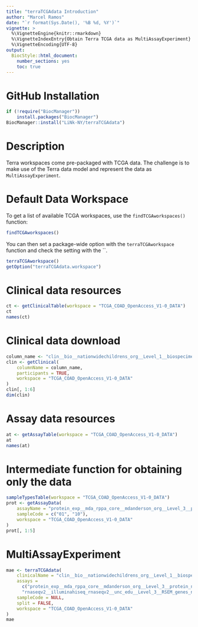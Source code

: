 ```yaml
---
title: "terraTCGAdata Introduction"
author: "Marcel Ramos"
date: "`r format(Sys.Date(), '%B %d, %Y')`"
vignette: >
  %\VignetteEngine{knitr::rmarkdown}
  %\VignetteIndexEntry{Obtain Terra TCGA data as MultiAssayExperiment}
  %\VignetteEncoding{UTF-8}
output:
  BiocStyle::html_document:
    number_sections: yes
    toc: true
---
```


# GitHub Installation

```r
if (!require("BiocManager"))
    install.packages("BiocManager")
BiocManager::install("LiNk-NY/terraTCGAdata")
```

# Description

Terra workspaces come pre-packaged with TCGA data. The challenge is to make
use of the Terra data model and represent the data as `MultiAssayExperiment`.

# Default Data Workspace

To get a list of available TCGA workspaces, use the `findTCGAworkspaces()`
function: 

```r
findTCGAworkspaces()
```

You can then set a package-wide option with the `terraTCGAworkspace` function
and check the setting with the ``.

```r
terraTCGAworkspace()
getOption("terraTCGAdata.workspace")
```


# Clinical data resources

```r
ct <- getClinicalTable(workspace = "TCGA_COAD_OpenAccess_V1-0_DATA")
ct
names(ct)
```

# Clinical data download

```r
column_name <- "clin__bio__nationwidechildrens_org__Level_1__biospecimen__clin"
clin <- getClinical(
    columnName = column_name,
    participants = TRUE,
    workspace = "TCGA_COAD_OpenAccess_V1-0_DATA"
)
clin[, 1:6]
dim(clin)
```

# Assay data resources

```r
at <- getAssayTable(workspace = "TCGA_COAD_OpenAccess_V1-0_DATA")
at
names(at)
```

# Intermediate function for obtaining only the data

```r
sampleTypesTable(workspace = "TCGA_COAD_OpenAccess_V1-0_DATA")
prot <- getAssayData(
    assayName = "protein_exp__mda_rppa_core__mdanderson_org__Level_3__protein_normalization__data",
    sampleCode = c("01", "10"),
    workspace = "TCGA_COAD_OpenAccess_V1-0_DATA"
)
prot[, 1:5]
```

# MultiAssayExperiment

```r
mae <- terraTCGAdata(
    clinicalName = "clin__bio__nationwidechildrens_org__Level_1__biospecimen__clin",
    assays =
      c("protein_exp__mda_rppa_core__mdanderson_org__Level_3__protein_normalization__data",
      "rnaseqv2__illuminahiseq_rnaseqv2__unc_edu__Level_3__RSEM_genes_normalized__data"),
    sampleCode = NULL,
    split = FALSE,
    workspace = "TCGA_COAD_OpenAccess_V1-0_DATA"
)
mae
```

